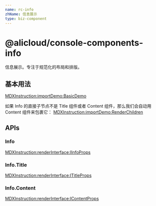 ```yaml
---
name: rc-info
zhName: 信息展示
type: biz-component
---
```


# @alicloud/console-components-info

信息展示。专注于规范化的布局和排版。

## 基本用法

[MDXInstruction:importDemo:BasicDemo](./stories/basic/index.tsx)

如果 Info 的直接子节点不是 Title 组件或者 Content 组件，那么我们会自动用 Content 组件来包裹它：
[MDXInstruction:importDemo:RenderChildren](./stories/renderChildren/index.tsx)

## APIs

### Info

[MDXInstruction:renderInterface:IInfoProps](./api-json/api.json)

### Info.Title

[MDXInstruction:renderInterface:ITitleProps](./api-json/api.json)

### Info.Content

[MDXInstruction:renderInterface:IContentProps](./api-json/api.json)
